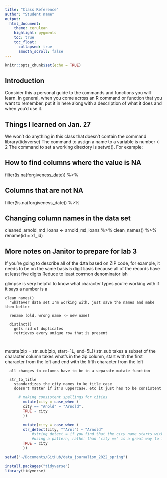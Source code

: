 ```yaml
---
title: "Class Reference"
author: "Student name"
output:
  html_document:
    theme: cerulean
    highlight: pygments
    toc: true
    toc_float:
      collapsed: true
      smooth_scroll: false
---
```


```r
knitr::opts_chunk$set(echo = TRUE)
```

## Introduction

Consider this a personal guide to the commands and functions you will learn. In general, when you come across an R command or function that you want to remember, put it in here along with a description of what it does and when you'd use it.

## Things I learned on Jan. 27

We won't do anything in this class that doesn't contain the command library(tidyverse)
The command to assign a name to a variable is number <- 2
The command to set a working directory is setwd(). For example:

## How to find columns where the value is NA

filter(is.na(forgiveness_date)) %>% 

## Columns that are not NA

  filter(!is.na(forgiveness_date)) %>%
  
## Changing column names in the data set

cleaned_arnold_md_loans <- arnold_md_loans %>%
  clean_names() %>%
  rename(id = x1_id) 
  
## More notes on Janitor to prepare for lab 3

If you're going to describe all of the data based on ZIP code, for example, it needs to be on the same basis
  5 digit basis because all of the records have at least five digits
  Reduce to least common denominator ish
  
  glimpse is very helpful to know what character types you're working with
    if it says a number is a 
    
    clean_names()
      "whatever data set I'm working with, just save the names and make them better
      
      rename (old, wrong name -> new name)
      
      distinct()
        gets rid of duplicates
        retrieves every unique row that is present
        
        
  mutate(zip = str_sub(zip, start=1L, end=5L))
    str_sub takes a subset of the character column 
      takes what's in the zip column, start with the first character from the left and end with the fifth character from the left
      
      all changes to columns have to be in a separate mutate function
      
      str_to_title
        standardizes the city names to be title case
        doesn't matter if it's uppercase, etc it just has to be consistent
```r
      # making consistent spellings for cities
        mutate(city = case_when (
        city == "Anold" ~ "Arnold",
        TRUE ~ city
        ))

        mutate(city = case_when (
        str_detect(city, "^Arnl") ~ "Arnold"
            #string detect = if you find that the city name starts with "Arnl" then change it to Arnold
            #using a pattern, rather than "city ==" is a great way to filter en masse
        TRUE ~ city
        ))

``` 

```r
setwd("~/Documents/GitHub/data_journalism_2022_spring")
```

```r
install.packages("tidyverse")
library(tidyverse)
```